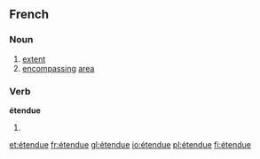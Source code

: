 ==French==

===Noun===
{{infl|fr|noun|g=f}}

# [[extent]]
# [[encompassing]] [[area]]

===Verb===
'''étendue''' {{f}}

# {{feminine past participle of|étendre|lang=French}}

{{tbot entry|French|compass|2007|November}}

[[et:étendue]]
[[fr:étendue]]
[[gl:étendue]]
[[io:étendue]]
[[pl:étendue]]
[[fi:étendue]]
